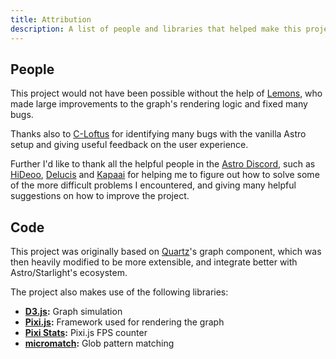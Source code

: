 ```yaml
---
title: Attribution
description: A list of people and libraries that helped make this project possible.
---
```



## People
This project would not have been possible without the help of [Lemons](https://github.com/mProjectsCode/),
who made large improvements to the graph's rendering logic and fixed many bugs.

Thanks also to [C-Loftus](https://github.com/C-Loftus) for identifying many bugs with the vanilla Astro setup
and giving useful feedback on the user experience.

Further I'd like to thank all the helpful people in the [Astro Discord](https://discord.gg/astro),
such as [HiDeoo](https://github.com/HiDeoo/), [Delucis](https://github.com/delucis) and [Kapaai](https://www.kapa.ai/)
for helping me to figure out how to solve some of the more difficult problems I encountered,
and giving many helpful suggestions on how to improve the project.

## Code
This project was originally based on [Quartz](https://github.com/jackyzha0/quartz)'s
graph component, which was then heavily modified to be more extensible, and integrate better
with Astro/Starlight's ecosystem.

The project also makes use of the following libraries:
- **[D3.js](https://d3js.org/):** Graph simulation
- **[Pixi.js](https://pixijs.com/):** Framework used for rendering the graph
- **[Pixi Stats](https://github.com/Prozi/pixi-stats):** Pixi.js FPS counter
- **[micromatch](https://github.com/micromatch/):** Glob pattern matching
